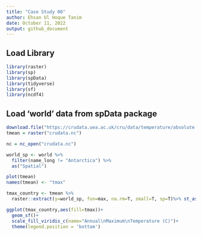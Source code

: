 ```yaml
---
title: "Case Study 06"
author: Ehsan Ul Hoque Tanim
date: October 11, 2022
output: github_document
---
```

## Load Library
```r
library(raster)
library(sp)
library(spData)
library(tidyverse)
library(sf)
library(ncdf4)
```
## Load 'world' data from spData package

```r

download.file("https://crudata.uea.ac.uk/cru/data/temperature/absolute.nc","crudata.nc",method = "curl")
tmean = raster("crudata.nc")

nc = nc_open("crudata.nc")

world_sp <- world %>% 
  filter(name_long != "Antarctica") %>%
  as("Spatial")

plot(tmean)
names(tmean) <- "tmax"

tmax_country <- tmean %>%
  raster::extract(y=world_sp, fun=max, na.rm=T, small=T, sp=T)%>% st_as_sf()

ggplot(tmax_country,aes(fill=tmax))+
  geom_sf()+
  scale_fill_viridis_c(name="Annual\nMaximum\nTemperature (C)")+
  theme(legend.position = 'bottom')
```
